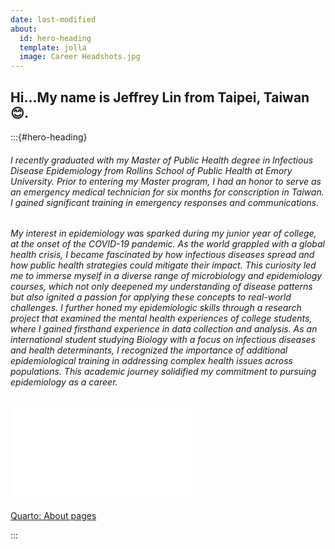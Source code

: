 ```yaml
---
date: last-modified
about:
  id: hero-heading
  template: jolla
  image: Career Headshots.jpg
---
```


## Hi...My name is **Jeffrey Lin** from Taipei, Taiwan😊.

:::{#hero-heading}

###### I recently graduated with my Master of Public Health degree in Infectious Disease Epidemiology from Rollins School of Public Health at Emory University. Prior to entering my Master program, I had an honor to serve as an emergency medical technician for six months for conscription in Taiwan. I gained significant training in emergency responses and communications.

###### My interest in epidemiology was sparked during my junior year of college, at the onset of the COVID-19 pandemic. As the world grappled with a global health crisis, I became fascinated by how infectious diseases spread and how public health strategies could mitigate their impact. This curiosity led me to immerse myself in a diverse range of microbiology and epidemiology courses, which not only deepened my understanding of disease patterns but also ignited a passion for applying these concepts to real-world challenges. I further honed my epidemiologic skills through a research project that examined the mental health experiences of college students, where I gained firsthand experience in data collection and analysis. As an international student studying Biology with a focus on infectious diseases and health determinants, I recognized the importance of additional epidemiological training in addressing complex health issues across populations. This academic journey solidified my commitment to pursuing epidemiology as a career.


<embed src="Lin_JeffreyC_Resume.pdf" type="application/pdf" class="styled-pdf">

[Quarto: About pages](https://quarto.org/docs/websites/website-about.html#templates/)

:::
